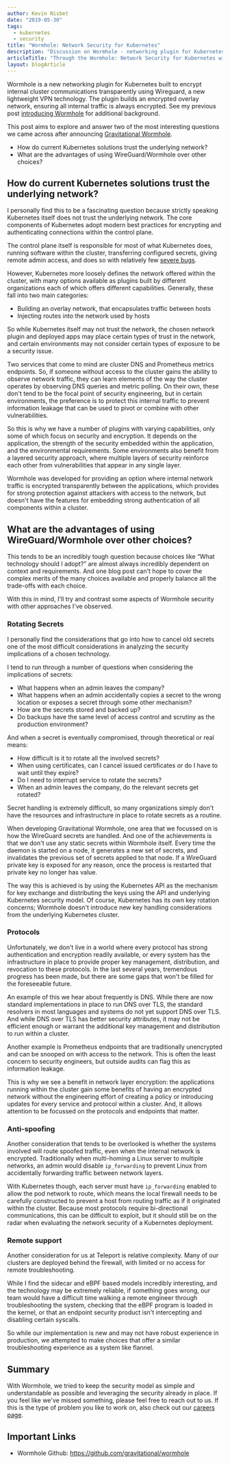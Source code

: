 ```yaml
---
author: Kevin Nisbet
date: "2019-05-30"
tags:
  - kubernetes
  - security
title: "Wormhole: Network Security for Kubernetes"
description: "Discussion on Wormhole - networking plugin for Kubernetes. How do Kubernetes solutions trust the underlying network? - What about WireGuard/Wormhole?"
articleTitle: "Through the Wormhole: Network Security for Kubernetes with Wireguard"
layout: blogArticle
---
```



Wormhole is a new networking plugin for Kubernetes built to encrypt internal cluster communications transparently using Wireguard, a new lightweight VPN technology. The plugin builds an encrypted overlay network, ensuring all internal traffic is always encrypted. See my previous post [introducing Wormhole](/blog/announcing-wormhole/) for additional background.

This post aims to explore and answer two of the most interesting questions we came across after announcing [Gravitational Wormhole](https://github.com/gravitational/wormhole).

- How do current Kubernetes solutions trust the underlying network?
- What are the advantages of using WireGuard/Wormhole over other choices?

<BlogImage src="./assets/wormhole-overlay-network.svg" width="100%" alt="Wormhole Overlay Network"/>

## How do current Kubernetes solutions trust the underlying network?

I personally find this to be a fascinating question because strictly speaking Kubernetes itself does not trust the underlying network. The core components of Kubernetes adopt modern best practices for encrypting and authenticating connections within the control plane.

The control plane itself is responsible for most of what Kubernetes does, running software within the cluster, transferring configured secrets, giving remote admin access, and does so with relatively few [severe bugs](/blog/kubernetes-websocket-upgrade-security-vulnerability/).

However, Kubernetes more loosely defines the network offered within the cluster, with many options available as plugins built by different organizations each of which offers different capabilities. Generally, these fall into two main categories:

- Building an overlay network, that encapsulates traffic between hosts
- Injecting routes into the network used by hosts

So while Kubernetes itself may not trust the network, the chosen network plugin and deployed apps may place certain types of trust in the network, and certain environments may not consider certain types of exposure to be a security issue.

Two services that come to mind are cluster DNS and Prometheus metrics endpoints. So, if someone without access to the cluster gains the ability to observe network traffic, they can learn elements of the way the cluster operates by observing DNS queries and metric polling. On their own, these don't tend to be the focal point of security engineering, but in certain environments, the preference is to protect this internal traffic to prevent information leakage that can be used to pivot or combine with other vulnerabilities.

So this is why we have a number of plugins with varying capabilities, only some of which focus on security and encryption. It depends on the application, the strength of the security embedded within the application, and the environmental requirements. Some environments also benefit from a layered security approach, where multiple layers of security reinforce each other from vulnerabilities that appear in any single layer.

Wormhole was developed for providing an option where internal network traffic is encrypted transparently between the applications, which provides for strong protection against attackers with access to the network, but doesn't have the features for embedding strong authentication of all components within a cluster.

## What are the advantages of using WireGuard/Wormhole over other choices?

This tends to be an incredibly tough question because choices like “What technology should I adopt?” are almost always incredibly dependent on context and requirements. And one blog post can't hope to cover the complex merits of the many choices available and properly balance all the trade-offs with each choice.

With this in mind, I'll try and contrast some aspects of Wormhole security with other approaches I've observed.

### Rotating Secrets

I personally find the considerations that go into how to cancel old secrets one of the most difficult considerations in analyzing the security implications of a chosen technology.

I tend to run through a number of questions when considering the implications of secrets:

- What happens when an admin leaves the company?
- What happens when an admin accidentally copies a secret to the wrong location or exposes a secret through some other mechanism?
- How are the secrets stored and backed up?
- Do backups have the same level of access control and scrutiny as the production environment?

And when a secret is eventually compromised, through theoretical or real means:

- How difficult is it to rotate all the involved secrets?
- When using certificates, can I cancel issued certificates or do I have to wait until they expire?
- Do I need to interrupt service to rotate the secrets?
- When an admin leaves the company, do the relevant secrets get rotated?

Secret handling is extremely difficult, so many organizations simply don't have the resources and infrastructure in place to rotate secrets as a routine.

When developing Gravitational Wormhole, one area that we focussed on is how the WireGuard secrets are handled. And one of the achievements is that we don't use any static secrets within Wormhole itself. Every time the daemon is started on a node, it generates a new set of secrets, and invalidates the previous set of secrets applied to that node. If a WireGuard private key is exposed for any reason, once the process is restarted that private key no longer has value.

The way this is achieved is by using the Kubernetes API as the mechanism for key exchange and distributing the keys using the API and underlying Kubernetes security model. Of course, Kubernetes has its own key rotation concerns; Wormhole doesn't introduce new key handling considerations from the underlying Kubernetes cluster.

### Protocols

Unfortunately, we don't live in a world where every protocol has strong authentication and encryption readily available, or every system has the infrastructure in place to provide proper key management, distribution, and revocation to these protocols. In the last several years, tremendous progress has been made, but there are some gaps that won't be filled for the foreseeable future.

An example of this we hear about frequently is DNS. While there are now standard implementations in place to run DNS over TLS, the standard resolvers in most languages and systems do not yet support DNS over TLS. And while DNS over TLS has better security attributes, it may not be efficient enough or warrant the additional key management and distribution to run within a cluster.

Another example is Prometheus endpoints that are traditionally unencrypted and can be snooped on with access to the network. This is often the least concern to security engineers, but outside audits can flag this as information leakage.

This is why we see a benefit in network layer encryption: the applications running within the cluster gain some benefits of having an encrypted network without the engineering effort of creating a policy or introducing updates for every service and protocol within a cluster. And, it allows attention to be focussed on the protocols and endpoints that matter.

### Anti-spoofing

Another consideration that tends to be overlooked is whether the systems involved will route spoofed traffic, even when the internal network is encrypted. Traditionally when multi-homing a Linux server to multiple networks, an admin would disable `ip_forwarding` to prevent Linux from accidentally forwarding traffic between network layers.

With Kubernetes though, each server must have `ip_forwarding` enabled to allow the pod network to route, which means the local firewall needs to be carefully constructed to prevent a host from routing traffic as if it originated within the cluster. Because most protocols require bi-directional communications, this can be difficult to exploit, but it should still be on the radar when evaluating the network security of a Kubernetes deployment.

<EmailSubscribeViolet />

### Remote support

Another consideration for us at Teleport is relative complexity. Many of our clusters are deployed behind the firewall, with limited or no access for remote troubleshooting.

While I find the sidecar and eBPF based models incredibly interesting, and the technology may be extremely reliable, if something goes wrong, our team would have a difficult time walking a remote engineer through troubleshooting the system, checking that the eBPF program is loaded in the kernel, or that an endpoint security product isn't intercepting and disabling certain syscalls.

So while our implementation is new and may not have robust experience in production, we attempted to make choices that offer a similar troubleshooting experience as a system like flannel.

## Summary

With Wormhole, we tried to keep the security model as simple and understandable as possible and leveraging the security already in place. If you feel like we've missed something, please feel free to reach out to us. If this is the type of problem you like to work on, also check out our [careers page](/about#jobs).

## Important Links
- Wormhole Github: https://github.com/gravitational/wormhole
